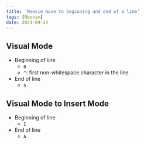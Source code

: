 ```yaml
---
title: 'Neovim move to beginning and end of a line'
tags: [Neovim]
date: 2024-09-24
---
```


## Visual Mode

- Beginning of line
  - `0`
  - `^`: first non-whitespace character in the line
- End of line
  - `$`

## Visual Mode to Insert Mode

- Beginning of line
  - `I`
- End of line
  - `A`
